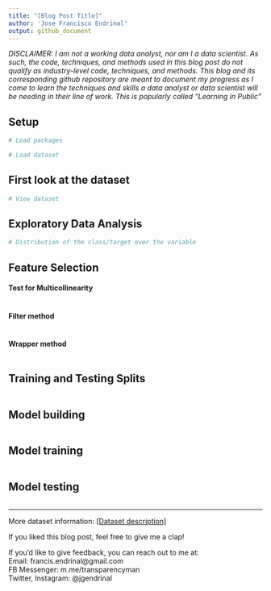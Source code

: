 ```yaml
---
title: "[Blog Post Title]"
author: 'Jose Francisco Endrinal'
output: github_document
---
```


*DISCLAIMER: I am not a working data analyst, nor am I a data scientist. As such, the code, techniques, and methods used in this blog post do not qualify as industry-level code, techniques, and methods. This blog and its corresponding github repository are meant to document my progress as I come to learn the techniques and skills a data analyst or data scientist will be needing in their line of work. This is popularly called "Learning in Public"*

## Setup

```r
# Load packages

# Load dataset

```

## First look at the dataset

```r
# View dataset
```


## Exploratory Data Analysis

```r
# Distribution of the class/target over the variable

```


## Feature Selection


#### Test for Multicollinearity

```r

```

#### Filter method
```r

```

#### Wrapper method
```r

```


## Training and Testing Splits

```r

```


## Model building

```r

```


## Model training

```r

```


## Model testing

```r

```


***
More dataset information: [[Dataset description]](link to website)  

If you liked this blog post, feel free to give me a clap! 

If you'd like to give feedback, you can reach out to me at:  
Email: francis.endrinal@gmail.com  
FB Messenger: m.me/transparencyman  
Twitter, Instagram: @jgendrinal
